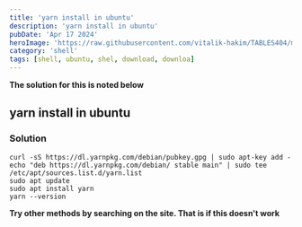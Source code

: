 ---
title: 'yarn install in ubuntu'
description: 'yarn install in ubuntu'
pubDate: 'Apr 17 2024'
heroImage: 'https://raw.githubusercontent.com/vitalik-hakim/TABLES404/main/error_b/SHELL.jpg'
category: 'shell'
tags: [shell, ubuntu, shel, download, downloa]
---

**The solution for this is noted below**

## yarn install in ubuntu

### Solution

```shell
curl -sS https://dl.yarnpkg.com/debian/pubkey.gpg | sudo apt-key add -
echo "deb https://dl.yarnpkg.com/debian/ stable main" | sudo tee /etc/apt/sources.list.d/yarn.list
sudo apt update
sudo apt install yarn
yarn --version
```
**Try other methods by searching on the site. That is if this doesn't work**
